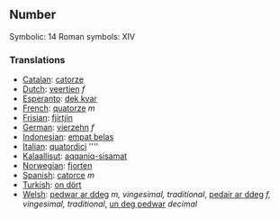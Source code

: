 ==Number==

Symbolic: 14
Roman symbols: XIV

===Translations===

*[[Catalan]]: [[catorze]]
*[[Dutch]]: [[veertien]] ''f''
*[[Esperanto]]: [[dek kvar]]
*[[French]]: [[quatorze]] ''m''
*[[Frisian]]: [[fjirtjin]]
*[[German]]: [[vierzehn]] ''f''
*[[Indonesian]]: [[empat belas]]
*[[Italian]]: [[quatordici]] ''''
*[[Kalaallisut]]: [[aqqaniq-sisamat]]
*[[Norwegian]]: [[fjorten]]
*[[Spanish]]: [[catorce]] ''m''
*[[Turkish]]: [[on dört]]
*[[Welsh]]: [[pedwar ar ddeg]] ''m, vingesimal, traditional'', [[pedair ar ddeg]] ''f, vingesimal, traditional'', [[un deg pedwar]] ''decimal''
